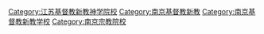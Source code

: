 [[Category:江苏基督教新教神学院校|Category:江苏基督教新教神学院校]]
[[Category:南京基督教新教|Category:南京基督教新教]]
[[Category:南京基督教新教学校|Category:南京基督教新教学校]]
[[Category:南京宗教院校|Category:南京宗教院校]]